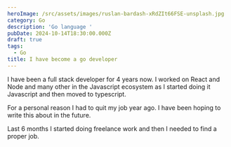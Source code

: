 ```yaml
---
heroImage: /src/assets/images/ruslan-bardash-xRdZIt66FSE-unsplash.jpg
category: Go
description: 'Go language '
pubDate: 2024-10-14T18:30:00.000Z
draft: true
tags:
  - Go
title: I have become a go developer
---
```


I have been a full stack developer for 4 years now. I worked on React and Node and many other in the Javascript ecosystem as I started doing it Javascript and then moved to typescript.

For a personal reason I had to quit my job year ago. I have been hoping to write this about in the future.

Last 6 months I started doing freelance work and then I needed to find a proper job.
